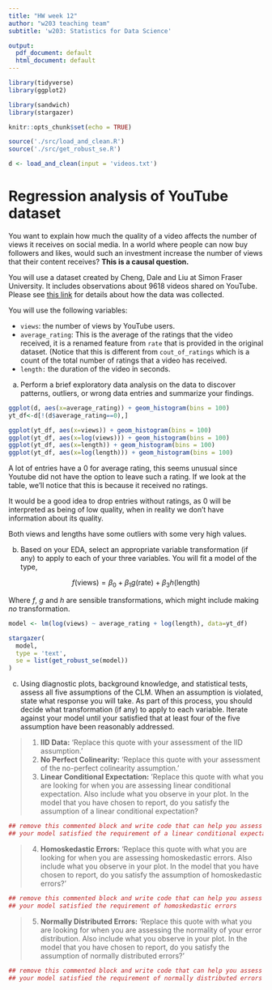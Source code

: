 ```yaml
---
title: "HW week 12"
author: "w203 teaching team"
subtitle: 'w203: Statistics for Data Science'

output:
  pdf_document: default
  html_document: default
---
```


```r
library(tidyverse)
library(ggplot2) 

library(sandwich)
library(stargazer)
```

```r
knitr::opts_chunk$set(echo = TRUE)
```

```r
source('./src/load_and_clean.R')
source('./src/get_robust_se.R')
```

```r
d <- load_and_clean(input = 'videos.txt')
```
# Regression analysis of YouTube dataset

You want to explain how much the quality of a video affects the number of views it receives on social media. In a world where people can now buy followers and likes, would such an investment increase the number of views that their content receives?  **This is a causal question.** 

You will use a dataset created by Cheng, Dale and Liu at Simon Fraser University.  It includes observations about 9618 videos shared on YouTube.  Please see [this link](http://netsg.cs.sfu.ca/youtubedata/) for details about how the data was collected.

You will use the following variables:

- `views`: the number of views by YouTube users.
- `average_rating`: This is the average of the ratings that the video received, it is a renamed feature from `rate` that is provided in the original dataset. (Notice that this is different from `cout_of_ratings` which is a count of the total number of ratings that a video has received. 
- `length:` the duration of the video in seconds.

a. Perform a brief exploratory data analysis on the data to discover patterns, outliers, or wrong data entries and summarize your findings.

```r
ggplot(d, aes(x=average_rating)) + geom_histogram(bins = 100)
yt_df<-d[!(d$average_rating==0),]

ggplot(yt_df, aes(x=views)) + geom_histogram(bins = 100)
ggplot(yt_df, aes(x=log(views))) + geom_histogram(bins = 100)
ggplot(yt_df, aes(x=length)) + geom_histogram(bins = 100)
ggplot(yt_df, aes(x=log(length))) + geom_histogram(bins = 100)


```

A lot of entries have a 0 for average rating, this seems unusual since Youtube did not have the option to leave such a rating. If we look at the table, we'll notice that this is because it received no ratings.

It would be a good idea to drop entries without ratings, as 0 will be interpreted as being of low quality, when in reality we don't have information about its quality.

Both views and lengths have some outliers with some very high values. 

b. Based on your EDA, select an appropriate variable transformation (if any) to apply to each of your three variables.  You will fit a model of the type,

$$
  f(\text{views}) = \beta_0 + \beta_1 g(\text{rate})  + \beta_3 h(\text{length})
$$ 

Where $f$, $g$ and $h$ are sensible transformations, which might include making *no* transformation. 

```r
model <- lm(log(views) ~ average_rating + log(length), data=yt_df)

stargazer(
  model, 
  type = 'text', 
  se = list(get_robust_se(model))
)
```



c. Using diagnostic plots, background knowledge, and statistical tests, assess all five assumptions of the CLM. When an assumption is violated, state what response you will take.  As part of this process, you should decide what transformation (if any) to apply to each variable. Iterate against your model until your satisfied that at least four of the five assumption have been reasonably addressed. 

> 1. **IID Data:** 'Replace this quote with your assessment of the IID assumption.'
> 2. **No Perfect Colinearity:** 'Replace this quote with your assessment of the no-perfect colinearity assumption.' 
> 3. **Linear Conditional Expectation:** 'Replace this quote with what you are looking for when you are assessing linear conditional expectation. Also include what you observe in your plot. In the model that you have chosen to report, do you satisfy the assumption of a linear conditional expectation? 

```r
## remove this commented block and write code that can help you assess whether
## your model satisfied the requirement of a linear conditional expectation. 
```

> 4. **Homoskedastic Errors:** 'Replace this quote with what you are looking for when you are assessing homoskedastic errors. Also include what you observe in your plot. In the model that you have chosen to report, do you satisfy the assumption of homoskedastic errors?'

```r
## remove this commented block and write code that can help you assess whether 
## your model satisfied the requirement of homoskedastic errors
```

> 5. **Normally Distributed Errors:** 'Replace this quote with what you are looking for when you are assessing the normality of your error distribution. Also include what you observe in your plot. In the model that you have chosen to report, do you satisfy the assumption of normally distributed errors?'

```r
## remove this commented block and write code that can help you assess whether 
## your model satisfied the requirement of normally distributed errors
```